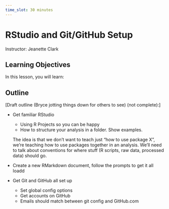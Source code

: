 ```yaml
---
time_slot: 30 minutes
---
```


# RStudio and Git/GitHub Setup

Instructor: Jeanette Clark

## Learning Objectives

In this lesson, you will learn:

## Outline

[Draft outline (Bryce jotting things down for others to see) (not complete):]

- Get familiar RStudio
  - Using R Projects so you can be happy
  - How to structure your analysis in a folder. Show examples.
  
  The idea is that we don't want to teach just "how to use package X", we're teaching how to use packages together in an analysis.
  We'll need to talk about conventions for where stuff (R scripts, raw data, processed data) should go.
  
- Create a new RMarkdown document, follow the prompts to get it all loadd
- Get Git and GitHub all set up
  - Set global config options
  - Get accounts on GitHub
  - Emails should match between git config and GitHub.com
